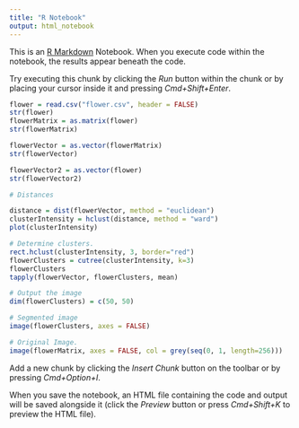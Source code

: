 ```yaml
---
title: "R Notebook"
output: html_notebook
---
```


This is an [R Markdown](http://rmarkdown.rstudio.com) Notebook. When you execute code within the notebook, the results appear beneath the code. 

Try executing this chunk by clicking the *Run* button within the chunk or by placing your cursor inside it and pressing *Cmd+Shift+Enter*. 

```r
flower = read.csv("flower.csv", header = FALSE)
str(flower)
flowerMatrix = as.matrix(flower)
str(flowerMatrix)

flowerVector = as.vector(flowerMatrix)
str(flowerVector)

flowerVector2 = as.vector(flower)
str(flowerVector2)
```

```r
# Distances

distance = dist(flowerVector, method = "euclidean")
clusterIntensity = hclust(distance, method = "ward")
plot(clusterIntensity)

# Determine clusters.
rect.hclust(clusterIntensity, 3, border="red")
flowerClusters = cutree(clusterIntensity, k=3)
flowerClusters
tapply(flowerVector, flowerClusters, mean)
```

```r
# Output the image
dim(flowerClusters) = c(50, 50)

# Segmented image
image(flowerClusters, axes = FALSE)

# Original Image.
image(flowerMatrix, axes = FALSE, col = grey(seq(0, 1, length=256)))
```


Add a new chunk by clicking the *Insert Chunk* button on the toolbar or by pressing *Cmd+Option+I*.

When you save the notebook, an HTML file containing the code and output will be saved alongside it (click the *Preview* button or press *Cmd+Shift+K* to preview the HTML file).
